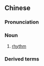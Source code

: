 {{also|拍节}}
==Chinese==
{{zh-forms|s=拍节}}

===Pronunciation===
{{zh-pron
|m=pāijié
|c=paak3 zit3
|cat=n
}}

===Noun===
{{zh-noun}}

# {{lb|zh|music}} [[rhythm]]

===Derived terms===
{{zh-der|拍節器}}